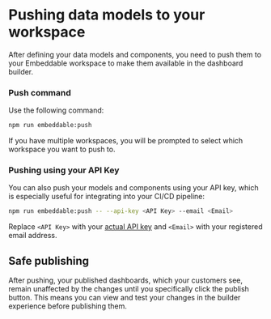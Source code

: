# Pushing data models to your workspace

After defining your data models and components, you need to push them to your Embeddable workspace to make them available in the dashboard builder.

### Push command

Use the following command:

```bash
npm run embeddable:push
```

If you have multiple workspaces, you will be prompted to select which workspace you want to push to.


### Pushing using your API Key

You can also push your models and components using your API key, which is especially useful for integrating into your CI/CD pipeline:

```bash
npm run embeddable:push -- --api-key <API Key> --email <Email>
```

Replace `<API Key>` with your [actual API key](/getting-started/set-up-your-workspace#retrieve-your-api-key) and `<Email>` with your registered email address.

## Safe publishing

After pushing, your published dashboards, which your customers see, remain unaffected by the changes until you specifically click the publish button. This means you can view and test your changes in the builder experience before publishing them. 
